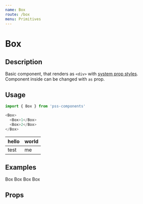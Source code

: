 ```yaml
---
name: Box
route: /box
menu: Primitives
---
```



# Box

## Description

Basic component, that renders as `<div>` with [system prop styles](https://github.com/exah/pss/blob/master/docs/api.md#system). Component inside can be changed with `as` prop.


## Usage

```js
import { Box } from 'pss-components'
```

```js
<Box>
  <Box>1</Box>
  <Box>2</Box>
</Box>
```


hello | world
:-----|:------
test | me

## Examples

<Playground>
  <Box>
    Box
  </Box>
</Playground>

<Playground>
  <Box bg='hotpink' mb={1}>
    Box
  </Box>
  <Box bg='coral'>
    Box
  </Box>
</Playground>


<Playground>
  <Box bg='royalblue' ratio={{ all: 16 / 9, sm: 1 }}>
    Box
  </Box>
</Playground>

## Props

<PropsTable of={Box} />
